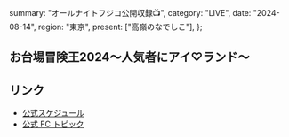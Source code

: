   summary: "オールナイトフジコ公開収録📺",
  category: "LIVE",
  date: "2024-08-14",
  region: "東京",
  present: ["高嶺のなでしこ"],
};

## お台場冒険王2024〜人気者にアイ♡ランド〜

## リンク

- [公式スケジュール](https://takanenonadeshiko.jp/?p=2317)
- [公式 FC トピック](https://takanekofc.com/topics/public/_/34ro17j62egbudz3.html)

